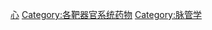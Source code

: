{{Commonscat|Cardiovascular drugs}}

[[Category:心脏病学|心]]
[[Category:各靶器官系统药物|Category:各靶器官系统药物]]
[[Category:脉管学|Category:脉管学]]